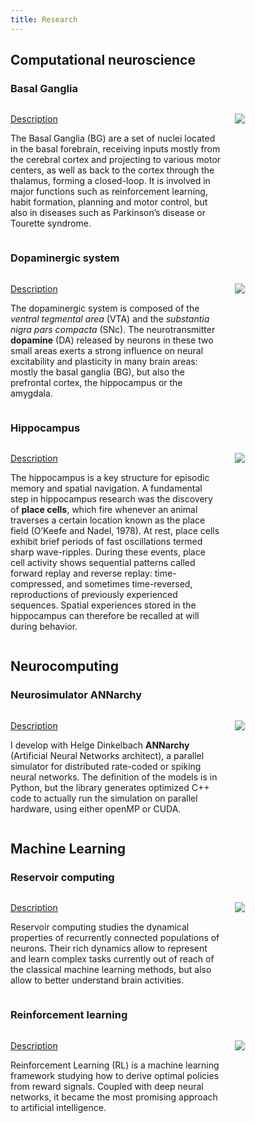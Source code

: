 ```yaml
---
title: Research
---
```


## Computational neuroscience

### Basal Ganglia

::: {.columns}
::: {.column width=70%}
[Description](research/basalganglia.qmd)

The Basal Ganglia (BG) are a set of nuclei located in the basal forebrain, receiving inputs mostly from the cerebral cortex and projecting to various motor centers, as well as back to the cortex through the thalamus, forming a closed-loop. It is involved in major functions such as reinforcement learning, habit formation, planning and motor control, but also in diseases such as Parkinson's disease or Tourette syndrome.
::: 
::: {.column width=30%}
![](img/basalganglia.png)
:::
:::


### Dopaminergic system

::: {.columns}
::: {.column width=70%}
[Description](research/dopamine.qmd)

The dopaminergic system is composed of the *ventral tegmental area* (VTA) and the *substantia nigra pars compacta* (SNc). The neurotransmitter **dopamine** (DA) released by neurons in these two small areas exerts a strong influence on neural excitability and plasticity in many brain areas: mostly the basal ganglia (BG), but also the prefrontal cortex, the hippocampus or the amygdala.
::: 
::: {.column width=30%}
![](img/dopamine.jpg)
:::
:::

### Hippocampus

::: {.columns}
::: {.column width=70%}
[Description](research/hippocampus.qmd)

The hippocampus is a key structure for episodic memory and spatial navigation. A fundamental step in hippocampus research was the discovery of **place cells**, which fire whenever an animal traverses a certain location known as the place field (O'Keefe and Nadel, 1978). At rest, place cells exhibit brief periods of fast oscillations termed sharp wave-ripples. During these events, place cell activity shows sequential patterns called forward replay and reverse replay: time-compressed, and sometimes time-reversed, reproductions of previously experienced sequences. Spatial experiences stored in the hippocampus can therefore be recalled at will during behavior.
::: 
::: {.column width=30%}
![](img/hippocampus.png)
:::
:::

## Neurocomputing

### Neurosimulator ANNarchy

::: {.columns}
::: {.column width=70%}
[Description](research/annarchy.qmd)

I develop with Helge Dinkelbach **ANNarchy** (Artificial Neural Networks architect), a parallel simulator for distributed rate-coded or spiking neural networks. The definition of the models is in Python, but the library generates optimized C++ code to actually run the simulation on parallel hardware, using either openMP or CUDA.
::: 
::: {.column width=30%}
![](img/annarchy.svg)
:::
:::


## Machine Learning

### Reservoir computing

::: {.columns}
::: {.column width=70%}
[Description](research/reservoircomputing.qmd)

Reservoir computing studies the dynamical properties of recurrently connected populations of neurons. Their rich dynamics allow to represent and learn complex tasks currently out of reach of the classical machine learning methods, but also allow to better understand brain activities.
::: 
::: {.column width=30%}
![](img/rc.png)
:::
:::

### Reinforcement learning

::: {.columns}
::: {.column width=70%}
[Description](research/reinforcementlearning.qmd)

Reinforcement Learning (RL) is a machine learning framework studying how to derive optimal policies from reward signals. Coupled with deep neural networks, it became the most promising approach to artificial intelligence.
::: 
::: {.column width=30%}
![](img/reinforcement.png)
:::
:::